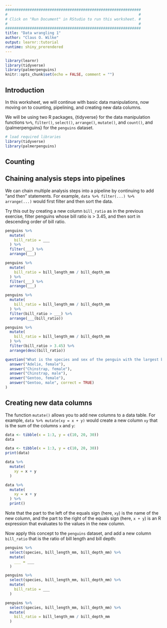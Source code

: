 ```yaml
---
#############################################################
#                                                           #
# Click on "Run Document" in RStudio to run this worksheet. #
#                                                           #
#############################################################
title: "Data wrangling 1"
author: "Claus O. Wilke"
output: learnr::tutorial
runtime: shiny_prerendered
---
```


```r
library(learnr)
library(tidyverse)
library(palmerpenguins)
knitr::opts_chunk$set(echo = FALSE, comment = "")
```

## Introduction

In this worksheet, we will continue with basic data manipulations, now moving on to counting, pipelining, and creating new data columns. 

We will be using two R packages, {tidyverse} for the data manipulation functions `%>%`, `filter()`, `select()`, `arrange()`, `mutate()`, and `count()`, and {palmerpenguins} for the `penguins` dataset.


```r
# load required libraries
library(tidyverse)
library(palmerpenguins)
```

## Counting

## Chaining analysis steps into pipelines

We can chain multiple analysis steps into a pipeline by continuing to add "and then" statements. For example, `data %>% filter(...) %>% arrange(...)` would first filter and then sort the data.

Try this out by creating a new column `bill_ratio` as in the previous exercise, filter penguins whose bill ratio is > 3.45, and then sort in descending order of bill ratio.

```r
penguins %>%
  mutate(
    bill_ratio = ___
  ) %>%
  filter(___) %>%
  arrange(___)
```

```r
penguins %>%
  mutate(
    bill_ratio = bill_length_mm / bill_depth_mm
  ) %>%
  filter(___) %>%
  arrange(___)
```

```r
penguins %>%
  mutate(
    bill_ratio = bill_length_mm / bill_depth_mm
  ) %>%
  filter(bill_ratio > ___) %>%
  arrange(___(bill_ratio))
```

```r
penguins %>%
  mutate(
    bill_ratio = bill_length_mm / bill_depth_mm
  ) %>%
  filter(bill_ratio > 3.45) %>%
  arrange(desc(bill_ratio))
```


```r
question("What is the species and sex of the penguin with the largest bill ratio?",
  answer("Adelie, female"),
  answer("Chinstrap, female"),
  answer("Chinstrap, male"),
  answer("Gentoo, female"),
  answer("Gentoo, male", correct = TRUE)
)
```


## Creating new data columns

The function `mutate()` allows you to add new columns to a data table. For example, `data %>% mutate(xy = x + y)` would create a new column `xy` that is the sum of the columns `x` and `y`:

```r
data <- tibble(x = 1:3, y = c(10, 20, 30))
data
```

```r
data <- tibble(x = 1:3, y = c(10, 20, 30))
print(data)
```

```r
data %>%
  mutate(
    xy = x + y
  )
```

```r
data %>%
  mutate(
    xy = x + y
  ) %>%
  print()
```


Note that the part to the left of the equals sign (here, `xy`) is the name of the new column, and the part to the right of the equals sign (here, `x + y`) is an R expression that evaluates to the values in the new column.

Now apply this concept to the `penguins` dataset, and add a new column `bill_ratio` that is the ratio of bill length and bill depth:

```r
penguins %>%
  select(species, bill_length_mm, bill_depth_mm) %>%
  mutate(
    ___ = ___
  )
```

```r
penguins %>%
  select(species, bill_length_mm, bill_depth_mm) %>%
  mutate(
    bill_ratio = ___
  )
```

```r
penguins %>%
  select(species, bill_length_mm, bill_depth_mm) %>%
  mutate(
    bill_ratio = bill_length_mm / bill_depth_mm
  )
```
